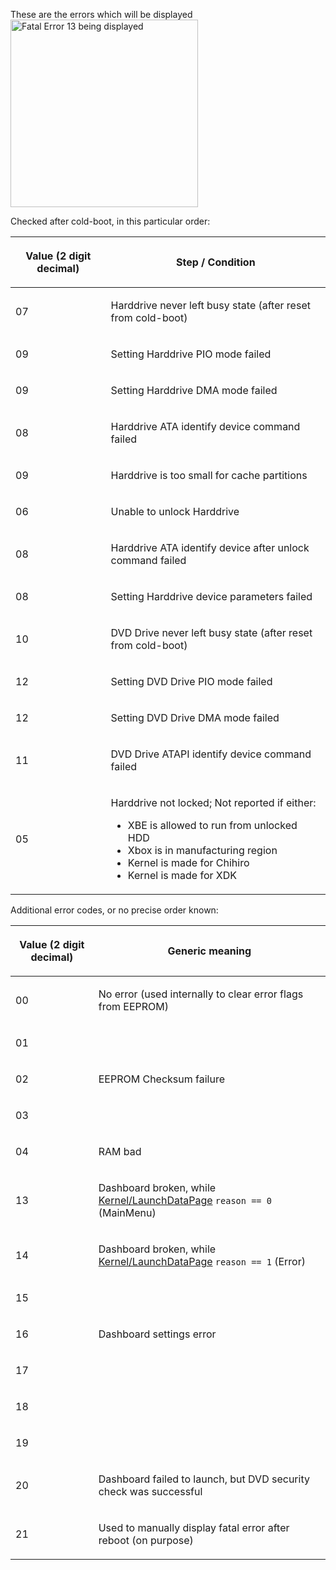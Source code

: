 These are the errors which will be displayed [[File:Fatal_Error_13.png|300px|thumb|right|Fatal Error 13 being displayed]]

Checked after cold-boot, in this particular order{{FIXME|reason=We should split this into larger blocks, like HDD initalization, DVD initialization, .. and then explain the steps in each}}:

{| class="wikitable"
!Value (2 digit decimal)
!Step / Condition
<!--

IDE / Harddive initialization

-->
|-
|07
|Harddrive never left busy state (after reset from cold-boot)
|-
|09
|Setting Harddrive PIO mode failed
|-
|09
|Setting Harddrive DMA mode failed
|-
|08
|Harddrive ATA identify device command failed
|-
|09
|Harddrive is too small for cache partitions
|-
|06
|Unable to unlock Harddrive
|-
|08
|Harddrive ATA identify device after unlock command failed
|-
|08
|Setting Harddrive device parameters failed
<!--

IDE / DVD Drive initialization

-->
|-
|10
|DVD Drive never left busy state (after reset from cold-boot)
|-
|12
|Setting DVD Drive PIO mode failed
|-
|12
|Setting DVD Drive DMA mode failed
|-
|11
|DVD Drive ATAPI identify device command failed
<!--

XBE Loader

-->
|-
|05
|Harddrive not locked; Not reported if either:
* XBE is allowed to run from unlocked HDD
* Xbox is in manufacturing region
* Kernel is made for Chihiro
* Kernel is made for XDK

|}

Additional error codes, or no precise order known{{FIXME|reason=Figure out the order}}:

{| class="wikitable"
!Value (2 digit decimal)
!Generic meaning
|-
|00
|No error (used internally to clear error flags from EEPROM)
|-
|01
|
|-
|02
|EEPROM Checksum failure
|-
|03
|
|-
|04
|RAM bad
|-
|13
|Dashboard broken, while [[Kernel/LaunchDataPage]] <code>reason == 0</code> (MainMenu)
|-
|14
|Dashboard broken, while [[Kernel/LaunchDataPage]] <code>reason == 1</code> (Error)
|-
|15
|
|-
|16
|Dashboard settings error{{citation needed}}
|-
|17
|
|-
|18
|
|-
|19
|
|-
|20
|Dashboard failed to launch, but DVD security check was successful
|-
|21
|Used to manually display fatal error after reboot (on purpose)
|}